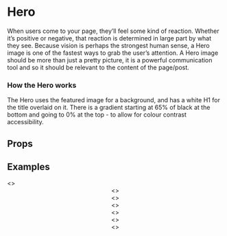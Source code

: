 
<Meta title="2 Pattern Library/1 Structure/Hero " component={Hero} />

# Hero 

When users come to your page, they’ll feel some kind of reaction. Whether it’s positive or negative, that reaction is determined in large part by what they see. Because vision is perhaps the strongest human sense, a Hero image is one of the fastest ways to grab the user’s attention. A Hero image should be more than just a pretty picture, it is a powerful communication tool and so it should be relevant to the content of the page/post.

### How the Hero works
 
The Hero uses the featured image for a background, and has a white H1 for the title overlaid on it. There is a gradient starting at 65% of black at the bottom and going to 0% at the top - to allow for colour contrast accessibility. 

## Props 

<Props of={Hero} />

## Examples 

<Preview>
    <Story name="Normal">
        <Hero 
            image1920x1080="https://staging.core-cms.bfi.digital/sites/default/files/styles/responsive/public/1920/1080/1/2020-03/Hero.jpg"
            image192x108="https://staging.core-cms.bfi.digital/sites/default/files/styles/responsive/public/192/108/1/2020-03/Hero.jpg"
            headline="Watch a new film, rediscover your old favourites, and get inspired." 
        />
    </Story>
</Preview>

<Preview>
    <Story name="With Header">
        <>
            <Header navItems={navItems} quickLinks={quickLinksData} overlay={true} />
            <Hero 
                withHeader
                image1920x1080="https://staging.core-cms.bfi.digital/sites/default/files/styles/responsive/public/1920/1080/1/2020-03/Hero.jpg"
                image192x108="https://staging.core-cms.bfi.digital/sites/default/files/styles/responsive/public/192/108/1/2020-03/Hero.jpg"
                headline="Watch a new film, rediscover your old favourites, and get inspired." 
                captionCredit="This is a caption - Tim Apple"
            />
        </>
    </Story>
</Preview>

<Preview>
    <Story name="With Header not overlaid">
        <>
            <Header navItems={navItems} quickLinks={quickLinksData} />
            <Hero 
                image1920x1080="https://staging.core-cms.bfi.digital/sites/default/files/styles/responsive/public/1920/1080/1/2020-03/Hero.jpg"
                image192x108="https://staging.core-cms.bfi.digital/sites/default/files/styles/responsive/public/192/108/1/2020-03/Hero.jpg"
                headline="Watch a new film, rediscover your old favourites, and get inspired." 
            />
        </>
    </Story>
</Preview>

<Preview>
    <Story name="Short Title">
        <>
            <Header navItems={navItems} quickLinks={quickLinksData} overlay={true} />
            <Hero 
                withHeader
                image1920x1080="https://staging.core-cms.bfi.digital/sites/default/files/styles/responsive/public/1920/1080/1/2020-03/Hero.jpg"
                image192x108="https://staging.core-cms.bfi.digital/sites/default/files/styles/responsive/public/192/108/1/2020-03/Hero.jpg"
                headline="Watch a new film" 
            />
        </>
    </Story>
</Preview>



<Preview>
    <Story name="Extra long title">
        <>
            <Header navItems={navItems} quickLinks={quickLinksData} overlay={true} />
            <Hero 
                withHeader
                image1920x1080="https://staging.core-cms.bfi.digital/sites/default/files/styles/responsive/public/1920/1080/1/2020-03/Hero.jpg"
                image192x108="https://staging.core-cms.bfi.digital/sites/default/files/styles/responsive/public/192/108/1/2020-03/Hero.jpg"
                headline="Watch a new film, rediscover your old favourites, and get inspired. Watch a new film, rediscover your old favourites, and get inspired." 
            />
        </>
    </Story>
</Preview>

<Preview>
    <Story name="Without title">
        <>
            <Header navItems={navItems} quickLinks={quickLinksData} overlay={true} />
            <Hero 
                withHeader
                noTitleText
                image1920x1080="https://core-cms.bfi.org.uk/sites/default/files/styles/responsive/public/960/540/1/2020-08/bfi-london-film-festival-2020-artwork.jpg"
                image192x108="https://core-cms.bfi.org.uk/sites/default/files/styles/responsive/public/96/54/1/2020-08/bfi-london-film-festival-2020-artwork.jpg"
                headline="Watch a new film, rediscover your old favourites, and get inspired." 
                captionCredit="This is a caption - Tim Apple"
            />
        </>
    </Story>
</Preview>   

<Preview>
    <Story name="With moving image">
        <>
            <Header navItems={navItems} quickLinks={quickLinksData} overlay={true} />
            <Hero 
                withHeader
                image1920x1080="https://core-cms.bfi.org.uk/sites/default/files/styles/responsive/public/960/540/1/2020-08/bfi-london-film-festival-2020-artwork.jpg"
                image192x108="https://core-cms.bfi.org.uk/sites/default/files/styles/responsive/public/96/54/1/2020-08/bfi-london-film-festival-2020-artwork.jpg"
                headline="Watch a new film, rediscover your old favourites, and get inspired." 
                captionCredit="This is a caption - Tim Apple"
                videoMP4="http://lff.player3.bfi-dev.org.uk/sites/default/files/cinemagraph/The_Rider_cinemagraph_0.mp4"
                videoWEBM="http://lff.player3.bfi-dev.org.uk/sites/default/files/cinemagraph/The_Rider_cinemagraph_Web_0.webm"
            />
        </>
    </Story>
</Preview>  

<Preview>
    <Story name="With moving image and no title">
        <>
            <Header navItems={navItems} quickLinks={quickLinksData} overlay={true} />
            <Hero 
                withHeader
                noTitleText
                image1920x1080="https://core-cms.bfi.org.uk/sites/default/files/styles/responsive/public/960/540/1/2020-08/bfi-london-film-festival-2020-artwork.jpg"
                image192x108="https://core-cms.bfi.org.uk/sites/default/files/styles/responsive/public/96/54/1/2020-08/bfi-london-film-festival-2020-artwork.jpg"
                headline="Watch a new film, rediscover your old favourites, and get inspired." 
                captionCredit="This is a caption - Tim Apple"
                videoMP4="http://lff.player3.bfi-dev.org.uk/sites/default/files/cinemagraph/The_Rider_cinemagraph_0.mp4"
                videoWEBM="http://lff.player3.bfi-dev.org.uk/sites/default/files/cinemagraph/The_Rider_cinemagraph_Web_0.webm"
            />
        </>
    </Story>
</Preview>  

